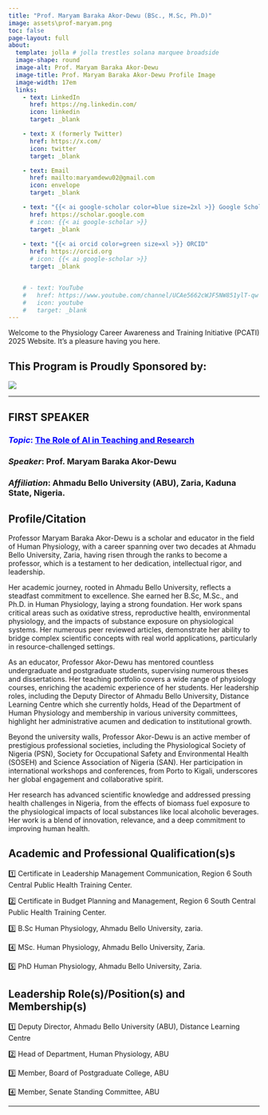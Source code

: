```yaml
---
title: "Prof. Maryam Baraka Akor-Dewu (BSc., M.Sc, Ph.D)"
image: assets\prof-maryam.png
toc: false
page-layout: full
about: 
  template: jolla # jolla trestles solana marquee broadside
  image-shape: round
  image-alt: Prof. Maryam Baraka Akor-Dewu
  image-title: Prof. Maryam Baraka Akor-Dewu Profile Image
  image-width: 17em
  links:
    - text: LinkedIn
      href: https://ng.linkedin.com/
      icon: linkedin
      target: _blank

    - text: X (formerly Twitter)
      href: https://x.com/
      icon: twitter
      target: _blank

    - text: Email
      href: mailto:maryamdewu02@gmail.com
      icon: envelope
      target: _blank

    - text: "{{< ai google-scholar color=blue size=2xl >}} Google Scholar"
      href: https://scholar.google.com
      # icon: {{< ai google-scholar >}}
      target: _blank
    
    - text: "{{< ai orcid color=green size=xl >}} ORCID"
      href: https://orcid.org
      # icon: {{< ai google-scholar >}}
      target: _blank


    # - text: YouTube
    #   href: https://www.youtube.com/channel/UCAe5662cWJF5NW851ylT-qw
    #   icon: youtube
    #   target: _blank
---
```


Welcome to the Physiology Career Awareness and Training Initiative (PCATI) 2025 Website. It's a pleasure having you here.

## **This Program is Proudly Sponsored by:**

![](assets\the-physiological-society-logo.png)

------------------------------------------------------------------------

::: callout-important
## FIRST SPEAKER

### *Topic*: [**The Role of AI in Teaching and Research**]{.underline} {style="color: blue"}

### *Speaker*: Prof. Maryam Baraka Akor-Dewu

### *Affiliation*: Ahmadu Bello University (ABU), Zaria, Kaduna State, Nigeria.
:::

## Profile/Citation

Professor Maryam Baraka Akor-Dewu is a scholar and educator in the field of Human Physiology, with a career spanning over two decades at Ahmadu Bello University, Zaria, having risen through the ranks to become a professor, which is a testament to her dedication, intellectual rigor, and leadership.

Her academic journey, rooted in Ahmadu Bello University, reflects a steadfast commitment to excellence. She earned her B.Sc, M.Sc., and Ph.D. in Human Physiology, laying a strong foundation. Her work spans critical areas such as oxidative stress, reproductive health, environmental physiology, and the impacts of substance exposure on physiological systems. Her numerous peer reviewed articles, demonstrate her ability to bridge complex scientific concepts with real world applications, particularly in resource-challenged settings.

As an educator, Professor Akor-Dewu has mentored countless undergraduate and postgraduate students, supervising numerous theses and dissertations. Her teaching portfolio covers a wide range of physiology courses, enriching the academic experience of her students. Her leadership roles, including the Deputy Director of Ahmadu Bello University, Distance Learning Centre which she currently holds, Head of the Department of Human Physiology and membership in various university committees, highlight her administrative acumen and dedication to institutional growth.

Beyond the university walls, Professor Akor-Dewu is an active member of prestigious professional societies, including the Physiological Society of Nigeria (PSN), Society for Occupational Safety and Environmental Health (SOSEH) and Science Association of Nigeria (SAN). Her participation in international workshops and conferences, from Porto to Kigali, underscores her global engagement and collaborative spirit.

Her research has advanced scientific knowledge and addressed pressing health challenges in Nigeria, from the effects of biomass fuel exposure to the physiological impacts of local substances like local alcoholic beverages. Her work is a blend of innovation, relevance, and a deep commitment to improving human health.

## Academic and Professional Qualification(s)s

1️⃣ Certificate in Leadership Management Communication, Region 6 South Central Public Health Training Center.

2️⃣ Certificate in Budget Planning and Management, Region 6 South Central Public Health Training Center.

3️⃣ B.Sc Human Physiology, Ahmadu Bello University, zaria.

4️⃣ MSc. Human Physiology, Ahmadu Bello University, Zaria.

5️⃣ PhD Human Physiology, Ahmadu Bello University, Zaria.

## Leadership Role(s)/Position(s) and Membership(s)

1️⃣ Deputy Director, Ahmadu Bello University (ABU), Distance Learning Centre

2️⃣ Head of Department, Human Physiology, ABU

3️⃣ Member, Board of Postgraduate College, ABU

4️⃣ Member, Senate Standing Committee, ABU

```{=html}
<!-- **Role:** Teaching and Research 

**Teaching Focus:** Training Medical, Allied Health Sciences and core Physiology and Anatomy students.

**Research Focus:** Investigating population specific mutations associated with cardiovascular and other diseases of public health concern

## Current Research Projects
➡️ Investigating genetic predisposition to preeclampsia in Northern Nigeria

➡️ Population Specific Mutations linked to familial hypercholesterolemia. -->
```

------------------------------------------------------------------------